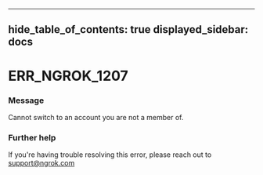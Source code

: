 

---
hide_table_of_contents: true
displayed_sidebar: docs
---


# ERR_NGROK_1207

### Message
Cannot switch to an account you are not a member of.

<ErrorDetails />



### Further help
If you're having trouble resolving this error, please reach out to [support@ngrok.com](mailto:support@ngrok.com?subject=Help%20with%20ERR_NGROK_1207)

